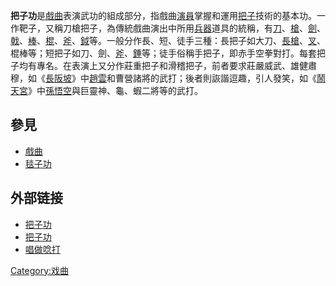 '''把子功'''是[[戲曲|戲曲]]表演武功的組成部分，指戲曲[[演員|演員]]掌握和運用[[把子|把子]]技術的基本功。一作靶子，又稱刀槍把子，為傳統戲曲演出中所用[[兵器|兵器]]道具的統稱，有[[刀|刀]]、[[槍|槍]]、[[劍|劍]]、[[戟|戟]]、[[棒|棒]]、[[棍|棍]]、[[斧|斧]]、[[鉞|鉞]]等。一般分作長、短、徒手三種：長把子如大刀、[[長槍|長槍]]、[[叉|叉]]、棍棒等；短把子如刀、劍、[[斧|斧]]、[[錘|錘]]等；徒手俗稱手把子，即赤手空拳對打。每套把子均有專名。在表演上又分作莊重把子和滑稽把子，前者要求莊嚴威武、雄健肅穆，如《[[長阪坡|長阪坡]]》中[[趙雲|趙雲]]和曹營諸將的武打；後者則詼諧逗趣，引人發笑，如《[[鬧天宮|鬧天宮]]》中[[孫悟空|孫悟空]]與巨靈神、龜、蝦二將等的武打。

==參見==
* [[戲曲|戲曲]]
* [[毯子功|毯子功]]

==外部链接==
* [http://big5.dic123.com/encyclopedia/detail/d2f98933-025e-4859-8982-c8cd403db5b8.htm 把子功]{{dead link|date=2018年3月 |bot=InternetArchiveBot |fix-attempted=yes }}
* [http://www.jingju.cn/edu/gong/2007/06-16/1024.html 把子功]{{dead link|date=2018年3月 |bot=InternetArchiveBot |fix-attempted=yes }}
* [http://72.14.235.104/search?q=cache:A2k3m0b3sLQJ:163.17.37.33/cpedia/Content.asp%3FID%3D59508+%E6%8A%8A%E5%AD%90%E5%8A%9F+%E5%A4%A7%E7%99%BE%E7%A7%91&hl=zh-TW&ct=clnk&cd=7&gl=hk&lr=lang_zh-TW&client=firefox-a 唱做唸打]{{dead link|date=2018年3月 |bot=InternetArchiveBot |fix-attempted=yes }}

[[Category:戏曲|Category:戏曲]]